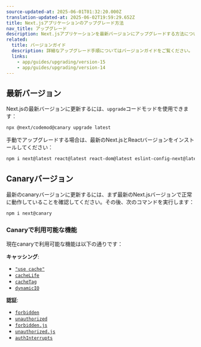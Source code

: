 ```yaml
---
source-updated-at: 2025-06-01T01:32:20.000Z
translation-updated-at: 2025-06-02T19:59:29.652Z
title: Next.jsアプリケーションのアップグレード方法
nav_title: アップグレード
description: Next.jsアプリケーションを最新バージョンにアップグレードする方法について学びます。
related:
  title: バージョンガイド
  description: 詳細なアップグレード手順についてはバージョンガイドをご覧ください。
  links:
    - app/guides/upgrading/version-15
    - app/guides/upgrading/version-14
---
```


## 最新バージョン

Next.jsの最新バージョンに更新するには、`upgrade`コードモッドを使用できます：

```bash filename="Terminal"
npx @next/codemod@canary upgrade latest
```

手動でアップグレードする場合は、最新のNext.jsとReactバージョンをインストールしてください：

```bash filename="Terminal"
npm i next@latest react@latest react-dom@latest eslint-config-next@latest
```

## Canaryバージョン

最新のcanaryバージョンに更新するには、まず最新のNext.jsバージョンで正常に動作していることを確認してください。その後、次のコマンドを実行します：

```bash filename="Terminal"
npm i next@canary
```

### Canaryで利用可能な機能

現在canaryで利用可能な機能は以下の通りです：

**キャッシング**:

- [`"use cache"`](/docs/app/api-reference/directives/use-cache)
- [`cacheLife`](/docs/app/api-reference/functions/cacheLife)
- [`cacheTag`](/docs/app/api-reference/functions/cacheTag)
- [`dynamicIO`](/docs/app/api-reference/config/next-config-js/dynamicIO)

**認証**:

- [`forbidden`](/docs/app/api-reference/functions/forbidden)
- [`unauthorized`](/docs/app/api-reference/functions/unauthorized)
- [`forbidden.js`](/docs/app/api-reference/file-conventions/forbidden)
- [`unauthorized.js`](/docs/app/api-reference/file-conventions/unauthorized)
- [`authInterrupts`](/docs/app/api-reference/config/next-config-js/authInterrupts)